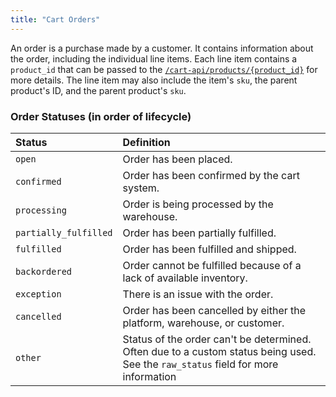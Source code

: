 ```yaml
---
title: "Cart Orders"
---
```

An order is a purchase made by a customer. It contains information about the order,
including the individual line items. Each line item contains a `product_id` that
can be passed to the [`/cart-api/products/{product_id}`](api-reference/cart-api/products/get-item) for more details.
The line item may also include the item's `sku`, the parent product's ID, and the parent product's `sku`.

### Order Statuses (in order of lifecycle)
| Status       | Definition
| :----------- | :---------------------------------------------------------------
| `open`       | Order has been placed.
| `confirmed`  | Order has been confirmed by the cart system.
| `processing` | Order is being processed by the warehouse.
| `partially_fulfilled` | Order has been partially fulfilled.
| `fulfilled`  | Order has been fulfilled and shipped.
| `backordered`| Order cannot be fulfilled because of a lack of available inventory.
| `exception`  | There is an issue with the order.
| `cancelled`  | Order has been cancelled by either the platform, warehouse, or customer.
| `other`      | Status of the order can't be determined. Often due to a custom status being used. See the `raw_status` field for more information

